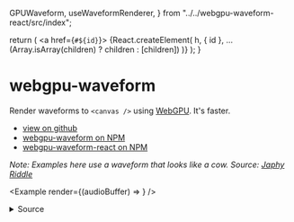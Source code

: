   GPUWaveform,
  useWaveformRenderer,
} from "../../webgpu-waveform-react/src/index";

  return (
    <a href={`#${id}`}>
      {React.createElement(
        h,
        { id },
        ...(Array.isArray(children) ? children : [children])
      )}
    </a>
  );
}

# webgpu-waveform

Render waveforms to `<canvas />` using [WebGPU](https://developer.mozilla.org/en-US/docs/Web/API/WebGPU_API). It's faster.

- <a href="https://github.com/mrkev/webgpu-waveform">
    <i className="ri-github-fill"></i> view on github
  </a>
- [<i class="ri-npmjs-fill"></i> webgpu-waveform on NPM](https://www.npmjs.com/package/webgpu-waveform)
- [<i class="ri-npmjs-fill"></i> webgpu-waveform-react on NPM](https://www.npmjs.com/package/webgpu-waveform-react)

_Note: Examples here use a waveform that looks like a cow. Source: [Japhy Riddle](https://www.youtube.com/watch?v=qeUAHHPt-LY)_

<Example render={(audioBuffer) => <Playground audioBuffer={audioBuffer} />} />

<details style={{paddingLeft: '11%'}}>
  <summary>Source</summary>
```tsx
export function Main({ audioBuffer }: { audioBuffer: AudioBuffer }) {
  const [offsetFr, setOffsetFr] = useState(0);
  const [frPerPx, setFrPerPx] = useState(441);
  const [color, setColor] = useState("#00FF00");

return (

<div style={{ display: "flex", flexDirection: "column" }}>
<div style={{ display: "flex", flexDirection: "row" }}>
Color:{" "}
<input
type="color"
value={color}
onChange={(e) => setColor(e.target.value)}
/>
</div>
<div style={{ display: "flex", flexDirection: "row" }}>
Offset:{" "}
<input
type="range"
min={0}
max={audioBuffer.length}
value={offsetFr}
onChange={(v) => {
const value = parseInt(v.target.value);
setOffsetFr(value);
}} ></input>{" "}
{offsetFr} frames
</div>
<div style={{ display: "flex", flexDirection: "row" }}>
Scale:{" "}
<input
type="range"
min={1}
max={1764}
value={frPerPx}
onChange={(v) => {
const value = parseInt(v.target.value);
setFrPerPx(value);
}} ></input>{" "}
{frPerPx} frames / pixel
</div>

      <GPUWaveform
        audioBuffer={audioBuffer}
        scale={frPerPx}
        offset={offsetFr}
        height={50}
        color={color}
      />
    </div>

);
}

````
</details>

## Usage

There's 2 packages:

- [`webgpu-waveform`](#pacakge:webgpu-waveform) (vanilla JS/TS)
- [`webgpu-waveform-react`](#pacakge:webgpu-waveform-react) (to use with [React](https://react.dev/))

Both are distributed to be ESM and UMD compatible, and include TypeScript type declarations.


<HID h='h3' id='pacakge:webgpu-waveform'>`webgpu-waveform`</HID>

Install from the npm registry:

```bash
npm i webgpu-waveform
````

Use `GPUWaveformRenderer.create(...)` to create a new `GPUWaveformRenderer`.

```typescript
static async create(
  channelData: Float32Array,
): GPUWaveformRenderer
```

It takes in the following argument:

- `channelData: Float32Array` — the array of PCM samples to render

Finally, use `.render` on the `GPUWaveformRenderer` to render the waveform. It has the following signature:

```typescript
render(
  destination: HTMLCanvasElement | OffscreenCanvas | GPUCanvasContext,
  scale: number,
  offset: number,
  color?: string | [r: number, g: number, b: number, a: number],
);
```

Where:

- `destination: React.RefObject<HTMLCanvasElement>` is the canvas or context to render to
- `scale: number` is the number of frames (pulses) rendered per pixel
- `offset: number` is the first frame (pulse) that will be rendered
- `color?: string | [r: number, g: number, b: number, a: number]` is the color of the waveform

> Note: you can set the background color directly on the destination `<canvas />` element via CSS

_Example:_

```javascript
import { GPUWaveformRenderer } from "webgpu-waveform";

async function example(canvas, audioBuffer) {
  const channelData = audioBuffer.getChannelData(0);
  const renderer = await GPUWaveformRenderer.create(channelData);

  renderer?.render(canvas, 800, 0);
}
```

_Result:_

<Example render={(audioBuffer) => <Example1 audioBuffer={audioBuffer} />} />

<HID h="h3" id="pacakge:webgpu-waveform-react">
  <code>webgpu-waveform-react</code>
</HID>

There's two ways to use this library:

- as a component: <a href="#GPUWaveform">`GPUWaveform`</a>
- as a hook: <a href="#useWaveformRenderer">`useWaveformRenderer`</a>

<HID id={"GPUWaveform"}>Using the `GPUWaveform` component</HID>

The component `GPUWaveform` takes the following properties:

- `audioBuffer: AudioBuffer;` — the buffer to render
- `scale?: number;` — the "zoom" level. Namely, number of samples per pixel in the x axis
- `offset?: number;` — the number of samples to skip from the beggining of the buffer
- ...and all the props of `React.CanvasHTMLAttributes<HTMLCanvasElement>` — these are passed directly to the rendered canvas

Example:

```typescript
import { GPUWaveform } from "webgpu-waveform-react";

export function ExampleComponent({
  audioBuffer,
}: {
  audioBuffer: AudioBuffer;
}) {
  return (
    <GPUWaveform
      audioBuffer={audioBuffer}
      scale={400}
      style={{
        width: 300,
        height: 100,
      }}
      color="#FFFF00"
      width={300 * devicePixelRatio}
      height={100 * devicePixelRatio}
    />
  );
}
```

Result:

<Example render={(audioBuffer) => <Example3 audioBuffer={audioBuffer} />} />

<HID id={"useWaveformRenderer"}>Using the `useWaveformRenderer` hook</HID>

The hook `useWaveformRenderer` has the following signature:

```typescript
function useWaveformRenderer(audioBuffer: AudioBuffer): RendererStatus;
```

It takes in the following argument:

- `audioBuffer: AudioBuffer` — the buffer to render

And returns an object of the following type:

```typescript
type RendererStatus =
  | { status: "initializing" }
  | { status: "error"; error: any }
  | { status: "ready"; instance: GPUWaveformRenderer };
```

The objects are returned during the following stages of initialization:

- `{ status: "initializing" }` — during setup, when connecting to the GPU device
- `{ status: "error"; error: any }` — if an error happens at initalization
- `{ status: "ready"; instance: GPUWaveformRenderer }` — if the webgpu device could be initialized, setup was successful, and a renderer for `audioBuffer` on `canvas` could be successfully created.

**Example:**

```typescript
import { useWaveformRenderer } from "webgpu-waveform-react";

function ExampleComponent({
  audioBuffer,
  width,
  height,
}: {
  audioBuffer: AudioBuffer;
  width: number;
  height: number;
}) {
  const canvasRef = useRef<HTMLCanvasElement>(null);
  const renderer = useWaveformRenderer(audioBuffer);

  useEffect(() => {
    if (renderer.status !== "ready") {
      return;
    }

    renderer.instance.render(canvasRef.current!, audioBuffer.length / width, 0);
  }, [renderer, audioBuffer, width, height]);

  return <canvas ref={canvasRef} width={width} height={height} />;
}
```

**Result:**

<Example
  render={(audioBuffer) => (
    <Example2 audioBuffer={audioBuffer} width={300} height={100} />
  )}
/>

<footer>
  Built by <a href="http://aykev.dev">Kevin Chavez</a> ·{" "}
  <a href="https://twitter.com/aykev">
    <i className="ri-twitter-fill"></i>
  </a>{" "}
  <a href="https://github.com/mrkev">
    <i className="ri-github-fill"></i>
  </a>
</footer>
